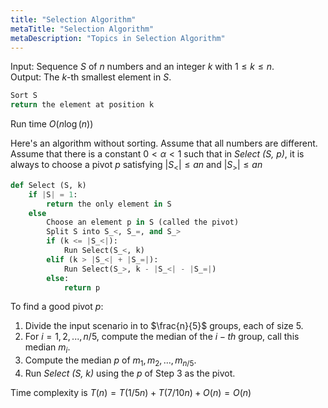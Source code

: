 ```yaml
---
title: "Selection Algorithm"
metaTitle: "Selection Algorithm"
metaDescription: "Topics in Selection Algorithm"
---
```

<link
  rel="stylesheet"
  href="https://cdn.jsdelivr.net/npm/katex@0.11.0/dist/katex.min.css"
  integrity="sha384-BdGj8xC2eZkQaxoQ8nSLefg4AV4/AwB3Fj+8SUSo7pnKP6Eoy18liIKTPn9oBYNG"
  crossOrigin="anonymous"
/>

Input: Sequence $S$ of $n$ numbers and an integer $k$ with $1 \leq k \leq n$.  
Output: The $k$-th smallest element in $S$.

```python
Sort S
return the element at position k
```

Run time $O(n \log (n))$

Here's an algorithm without sorting. Assume that all numbers are different. Assume that there is a constant $0 < \alpha < 1$ such that in *Select (S, p)*, it is always to choose a pivot $p$ satisfying $|S_<| \leq a n$ and $|S_>| \leq a n$

```python
def Select (S, k)
    if |S| = 1:
        return the only element in S
    else
        Choose an element p in S (called the pivot)
        Split S into S_<, S_=, and S_>
        if (k <= |S_<|):
            Run Select(S_<, k)
        elif (k > |S_<| + |S_=|):
            Run Select(S_>, k - |S_<| - |S_=|)
        else:
            return p
```

To find a good pivot $p$:
1. Divide the input scenario in to $\frac{n}{5}$ groups, each of size 5.
2. For $i = 1, 2, ..., n/5$, compute the median of the $i-th$ group, call this median $m_i$.
3. Compute the median $p$ of $m_1, m_2, ..., m_{n/5}$.
4. Run *Select (S, k)* using the $p$ of Step 3 as the pivot.

Time complexity is $T(n) = T(1/5 n) + T(7/10 n) + O(n) = O(n)$

